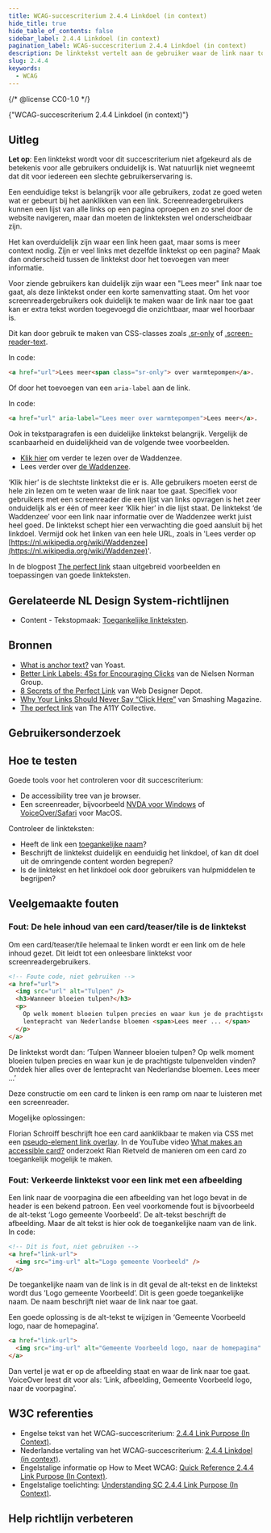 ```yaml
---
title: WCAG-succescriterium 2.4.4 Linkdoel (in context)
hide_title: true
hide_table_of_contents: false
sidebar_label: 2.4.4 Linkdoel (in context)
pagination_label: WCAG-succescriterium 2.4.4 Linkdoel (in context)
description: De linktekst vertelt aan de gebruiker waar de link naar toe gaat (het linkdoel).
slug: 2.4.4
keywords:
  - WCAG
---
```


{/* @license CC0-1.0 */}


<WcagHeadingGroup level={1} conformanceLevel="Niveau A">
  {"WCAG-succescriterium 2.4.4 Linkdoel (in context)"}
</WcagHeadingGroup>

## Uitleg

<Summary />

**Let op**: Een linktekst wordt voor dit succescriterium niet afgekeurd als de betekenis voor alle gebruikers onduidelijk is. Wat natuurlijk niet wegneemt dat dit voor iedereen een slechte gebruikerservaring is.

Een eenduidige tekst is belangrijk voor alle gebruikers, zodat ze goed weten wat er gebeurt bij het aanklikken van een link. Screenreadergebruikers kunnen een lijst van alle links op een pagina oproepen en zo snel door de website navigeren, maar dan moeten de linkteksten wel onderscheidbaar zijn.

Het kan overduidelijk zijn waar een link heen gaat, maar soms is meer context nodig. Zijn er veel links met dezelfde linktekst op een pagina? Maak dan onderscheid tussen de linktekst door het toevoegen van meer informatie.

Voor ziende gebruikers kan duidelijk zijn waar een "Lees meer" link naar toe gaat, als deze linktekst onder een korte samenvatting staat. Om het voor screenreadergebruikers ook duidelijk te maken waar de link naar toe gaat kan er extra tekst worden toegevoegd die onzichtbaar, maar wel hoorbaar is.

Dit kan door gebruik te maken van CSS-classes zoals [.sr-only](https://tailwindcss.com/docs/screen-readers) of [.screen-reader-text](https://make.wordpress.org/accessibility/handbook/markup/the-css-class-screen-reader-text/).

In code:

```html
<a href="url">Lees meer<span class="sr-only"> over warmtepompen</a>.
```

Of door het toevoegen van een `aria-label` aan de link.

In code:

```html
<a href="url" aria-label="Lees meer over warmtepompen">Lees meer</a>.
```

Ook in tekstparagrafen is een duidelijke linktekst belangrijk. Vergelijk de scanbaarheid en duidelijkheid van de volgende twee voorbeelden.

- [Klik hier](https://nl.wikipedia.org/wiki/Waddenzee) om verder te lezen over de Waddenzee.
- Lees verder over [de Waddenzee](https://nl.wikipedia.org/wiki/Waddenzee).

‘Klik hier’ is de slechtste linktekst die er is. Alle gebruikers moeten eerst de hele zin lezen om te weten waar de link naar toe gaat. Specifiek voor gebruikers met een screenreader die een lijst van links opvragen is het zeer onduidelijk als er één of meer keer ‘Klik hier’ in die lijst staat. De linktekst ‘de Waddenzee’ voor een link naar informatie over de Waddenzee werkt juist heel goed. De linktekst schept hier een verwachting die goed aansluit bij het linkdoel.
Vermijd ook het linken van een hele URL, zoals in 'Lees verder op [https://nl.wikipedia.org/wiki/Waddenzee](https://nl.wikipedia.org/wiki/Waddenzee)'.

In de blogpost [<span lang="en">The perfect link</span>](https://www.a11y-collective.com/blog/the-perfect-link/) staan uitgebreid voorbeelden en toepassingen van goede linkteksten.

## Gerelateerde NL Design System-richtlijnen

- Content - Tekstopmaak: [Toegankelijke linkteksten](/richtlijnen/content/tekstopmaak/linkteksten).

## Bronnen

- [What is anchor text?](https://yoast.com/what-is-anchor-text/) van Yoast.
- [Better Link Labels: 4Ss for Encouraging Clicks](https://www.nngroup.com/articles/better-link-labels/) van de Nielsen Norman Group.
- [8 Secrets of the Perfect Link](https://www.webdesignerdepot.com/2018/07/8-secrets-of-the-perfect-link/) van Web Designer Depot.
- [Why Your Links Should Never Say “Click Here”](https://www.smashingmagazine.com/2012/06/links-should-never-say-click-here/) van Smashing Magazine.
- [<span lang="en">The perfect link</span>](https://www.a11y-collective.com/blog/the-perfect-link/) van The A11Y Collective.

## Gebruikersonderzoek

<CTAGebruikersonderzoek />

## Hoe te testen

Goede tools voor het controleren voor dit succescriterium:

- De accessibility tree van je browser.
- Een screenreader, bijvoorbeeld [NVDA voor Windows](https://www.nvaccess.org/download/) of [VoiceOver/Safari](https://support.apple.com/nl-nl/guide/voiceover/welcome/mac) voor MacOS.

Controleer de linkteksten:

- Heeft de link een [toegankelijke naam](/wcag/4.1.2)?
- Beschrijft de linktekst duidelijk en eenduidig het linkdoel, of kan dit doel uit de omringende content worden begrepen?
- Is de linktekst en het linkdoel ook door gebruikers van hulpmiddelen te begrijpen?

## Veelgemaakte fouten

### Fout: De hele inhoud van een card/teaser/tile is de linktekst

Om een card/teaser/tile helemaal te linken wordt er een link om de hele inhoud gezet. Dit leidt tot een onleesbare linktekst voor screenreadergebruikers.

```html
<!-- Foute code, niet gebruiken -->
<a href="url">
  <img src="url" alt="Tulpen" />
  <h3>Wanneer bloeien tulpen?</h3>
  <p>
    Op welk moment bloeien tulpen precies en waar kun je de prachtigste tulpenvelden vinden? Ontdek hier alles over de
    lentepracht van Nederlandse bloemen <span>Lees meer ... </span>
  </p>
</a>
```

De linktekst wordt dan:
‘Tulpen Wanneer bloeien tulpen? Op welk moment bloeien tulpen precies en waar kun je de prachtigste tulpenvelden vinden? Ontdek hier alles over de lentepracht van Nederlandse bloemen. Lees meer ...’

Deze constructie om een card te linken is een ramp om naar te luisteren met een screenreader.

Mogelijke oplossingen:

Florian Schroiff beschrijft hoe een card aanklikbaar te maken via CSS met een [pseudo-element link overlay](https://www.frontendbbq.com/articles/accessible-teaser). In de YouTube video [What makes an accessible card?](https://www.youtube.com/watch?v=AH2NagMoYYE) onderzoekt Rian Rietveld de manieren om een card zo toegankelijk mogelijk te maken.

### Fout: Verkeerde linktekst voor een link met een afbeelding

Een link naar de voorpagina die een afbeelding van het logo bevat in de header is een bekend patroon.
Een veel voorkomende fout is bijvoorbeeld de alt-tekst ‘Logo gemeente Voorbeeld’.
De alt-tekst beschrijft de afbeelding. Maar de alt tekst is hier ook de toegankelijke naam van de link.
In code:

```html
<!-- Dit is fout, niet gebruiken -->
<a href="link-url">
  <img src="img-url" alt="Logo gemeente Voorbeeld" />
</a>
```

De toegankelijke naam van de link is in dit geval de alt-tekst en de linktekst wordt dus ‘Logo gemeente Voorbeeld’.
Dit is geen goede toegankelijke naam. De naam beschrijft niet waar de link naar toe gaat.

Een goede oplossing is de alt-tekst te wijzigen in ‘Gemeente Voorbeeld logo, naar de homepagina’.

```html
<a href="link-url">
  <img src="img-url" alt="Gemeente Voorbeeld logo, naar de homepagina" />
</a>
```

Dan vertel je wat er op de afbeelding staat en waar de link naar toe gaat.
VoiceOver leest dit voor als: ‘Link, afbeelding, Gemeente Voorbeeld logo, naar de voorpagina’.

## W3C referenties

- Engelse tekst van het WCAG-succescriterium: [<span lang="en">2.4.4 Link Purpose (In Context)</span>](https://www.w3.org/TR/WCAG22/#link-purpose-in-context).
- Nederlandse vertaling van het WCAG-succescriterium: [2.4.4 Linkdoel (in context)](https://www.w3.org/Translations/WCAG22-nl//#linkdoel-in-context).
- Engelstalige informatie op <span lang="en">How to Meet WCAG</span>: [<span lang="en">Quick Reference 2.4.4 Link Purpose (In Context)</span>](https://www.w3.org/WAI/WCAG22/quickref/#link-purpose-in-context).
- Engelstalige toelichting: [<span lang="en">Understanding SC 2.4.4 Link Purpose (In Context)</span>](https://www.w3.org/WAI/WCAG22/Understanding/link-purpose-in-context.html).

<SpotlightSection>
  <Markdown omitH1 headinglevel={3}>
    <Disclaimer />
  </Markdown>
</SpotlightSection>

## Help richtlijn verbeteren

<Markdown omitH1 headinglevel={3}>
  <WCAGFooterInfo />
</Markdown>

